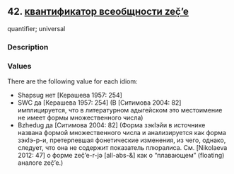 ## 42. <a href =  'https://agricolamz.github.io/The_Circassian_Isoglosses_Database/42.html'>квантификатор всеобщности zeč̣’e</a>
quantifier; universal

### Description



### Values
There are the following value for each idiom:

* Shapsug  нет [Керашева 1957: 254] 
* SWC  да [Керашева 1957: 254] (В [Ситимова 2004: 82] имплицируется, что в литературном адыгейском это местоимение не имеет формы множественного числа)
* Bzhedug  да [Ситимова 2004: 82] (Форма зэкIэйи в источнике названа формой множественного числа и анализируется как форма зэкIэ-р-и, претерпевшая фонетические изменения, из чего, однако, следует, что она не содержит показатель плюралиса. См. [Nikolaeva 2012: 47] о форме zeč̣’e-r-jə [all-abs-&] как о "плавающем" (floating) аналоге zeč̣’e.)

